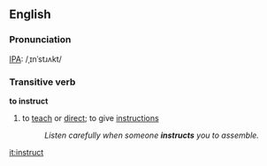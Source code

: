 ==English==
===Pronunciation===
[[w:IPA|IPA]]: /ˌɪnˈstɹʌkt/
===Transitive verb===
'''to instruct'''
#to [[teach]] or [[direct]]; to give [[instructions]]
#:''Listen carefully when someone '''instructs''' you to assemble.''

[[it:instruct]]